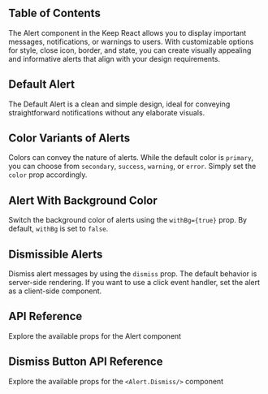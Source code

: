 


## Table of Contents

The Alert component in the Keep React allows you to display important messages, notifications, or warnings to users. With customizable options for style, close icon, border, and state, you can create visually appealing and informative alerts that align with your design requirements.

## Default Alert

The Default Alert is a clean and simple design, ideal for conveying straightforward notifications without any elaborate visuals.

<CodePreview github="Alert" code={DefaultAlertCode}>
  <DefaultAlert />
</CodePreview>

## Color Variants of Alerts

Colors can convey the nature of alerts. While the default color is `primary`, you can choose from `secondary`, `success`, `warning`, or `error`. Simply set the `color` prop accordingly.

<CodePreview github="Alert" code={AlertWithColorVariantCode}>
  <AlertWithColorVariant />
</CodePreview>

## Alert With Background Color

Switch the background color of alerts using the `withBg={true}` prop. By default, `withBg` is set to `false`.

<CodePreview github="Alert" code={AlertWithBgColorCode}>
  <AlertWithBgColor />
</CodePreview>

## Dismissible Alerts

Dismiss alert messages by using the `dismiss` prop. The default behavior is server-side rendering. If you want to use a click event handler, set the alert as a client-side component.

<CodePreview github="Alert" code={AlertWithDismissIconCode}>
  <AlertWithDismissIcon />
</CodePreview>

## API Reference

Explore the available props for the Alert component

<ComponentApi data={alertApiData} />

## Dismiss Button API Reference

Explore the available props for the `<Alert.Dismiss/>` component

<ComponentApi data={dismissButtonApi} />
